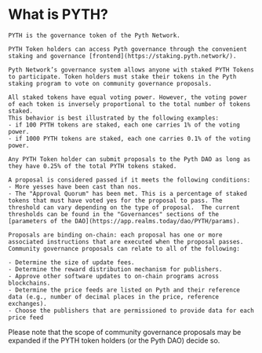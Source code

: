 # What is PYTH?

    PYTH is the governance token of the Pyth Network.

    PYTH Token holders can access Pyth governance through the convenient staking and governance [frontend](https://staking.pyth.network/).

    Pyth Network’s governance system allows anyone with staked PYTH Tokens to participate. Token holders must stake their tokens in the Pyth staking program to vote on community governance proposals.

    All staked tokens have equal voting power. However, the voting power of each token is inversely proportional to the total number of tokens staked.
    This behavior is best illustrated by the following examples:
    - if 100 PYTH tokens are staked, each one carries 1% of the voting power.
    - if 1000 PYTH tokens are staked, each one carries 0.1% of the voting power.

    Any PYTH Token holder can submit proposals to the Pyth DAO as long as they have 0.25% of the total PYTH tokens staked.

    A proposal is considered passed if it meets the following conditions:
    - More yesses have been cast than nos.
    - The "Approval Quorum" has been met. This is a percentage of staked tokens that must have voted yes for the proposal to pass. The threshold can vary depending on the type of proposal.  The current thresholds can be found in the "Governances" sections of the [parameters of the DAO](https://app.realms.today/dao/PYTH/params).

    Proposals are binding on-chain: each proposal has one or more associated instructions that are executed when the proposal passes. Community governance proposals can relate to all of the following:

    - Determine the size of update fees.
    - Determine the reward distribution mechanism for publishers.
    - Approve other software updates to on-chain programs across blockchains.
    - Determine the price feeds are listed on Pyth and their reference data (e.g., number of decimal places in the price, reference exchanges).
    - Choose the publishers that are permissioned to provide data for each price feed

Please note that the scope of community governance proposals may be expanded if the PYTH token holders (or the Pyth DAO) decide so.

